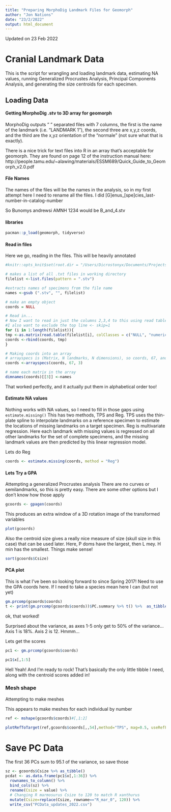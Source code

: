 ```yaml
---
title: "Preparing MorphoDig Landmark Files for Geomorph"
author: "Jon Nations"
date: "23/2/2022"
output: html_document
---
```

Updated on 23 Feb 2022

# Cranial Landmark Data
This is the script for wrangling and loading landmark data, estimating NA values, running Generalized Procrustes Analysis, Principal Components Analysis, and generating the size centroids for each specimen.

## Loading Data

#### Getting MorphoDig .stv to 3D array for geomorph
MorphoDig outputs " " separated files with 7 columns, the first is the name of the landmark (i.e. "LANDMARK 1"), the second three are x,y,z coords, and the third are the x,yz orientation of the "normale" (not sure what that is exactly). 

There is a nice trick for text files into R in an array that's acceptable for geomorph. They are found on page 12 of the instruction manual here: http://people.tamu.edu/~alawing/materials/ESSM689/Quick_Guide_to_Geomorph_v2.0.pdf


#### File Names
The names of the files will be the names in the analysis, so in my first attempt here I need to rename all the files. I did [G]enus_[spe]cies_last-number-in-catalog-number

So Bunomys andrewsi AMNH 1234 would be B_and_4.stv


#### libraries
```r
pacman::p_load(geomorph, tidyverse)
```


#### Read in files 

Here we go, reading in the files. This will be heavily annotated
```r
#knitr::opts_knit$set(root.dir = "/Users/Dicrostonyx/Documents/Projects/Sulawesi/Manuscript/R/landmarks")
```

```r
# makes a list of all .txt files in working directory
filelist <-list.files(pattern = ".stv")

#extracts names of specimens from the file name
names <-gsub (".stv", "", filelist) 

# make an empty object
coords = NULL 

# Read in...
# Now I want to read in just the columns 2,3,4 to this using read table <- colClass
#I also want to exclude the top line <- skip=1
for (i in 1:length(filelist)){
tmp <-as.matrix(read.table(filelist[i], colClasses = c("NULL", "numeric", "numeric", "numeric", "NULL", "NULL"), skip = 1))
coords <-rbind(coords, tmp)
}

# Making coords into an array
# arrayspecs is (Matrix, N landmarks, N dimensions), so coords, 67, and 3 this time.
coords <-arrayspecs(coords, 67, 3)

# name each matrix in the array
dimnames(coords)[[3]] <-names
```

That worked perfectly, and it actually put them in alphabetical order too!

#### Estimate NA values

Nothing works with NA values, so I need to fill in those gaps using `estimate.missing()`
This has two methods, TPS and Reg. TPS uses the thin-plate spline to interpolate landmarks on a reference specimen to estimate the locations of missing landmarks on a target specimen. Reg is multivariate regression. Here each landmark with missing values is regressed on all other landmarks for the set of complete specimens, and the missing landmark values are then predicted by this linear regression model. 

Lets do Reg
```r
coords <- estimate.missing(coords, method = "Reg")
```


#### Lets Try a GPA

Attempting a generalized Procrustes analysis
There are no curves or semilandmarks, so this is pretty easy. There are some other options but I don't know how those apply
```r
gcoords <- gpagen(coords)
```
This produces an extra window of a 3D rotation image of the transformed variables
```r
plot(gcoords)
```

Also the centroid size gives a really nice measure of size (skull size in this case) that can be used later.
Here, P doms have the largest, then L mey. H min has the smallest. Things make sense!
```r
sort(gcoords$Csize)
```

#### PCA plot

This is what I've been so looking forward to since Spring 2017!
Need to use the GPA coords here.
If I need to take a species mean here I can (but not yet)

```r
gm.prcomp(gcoords$coords)
t <- print(gm.prcomp(gcoords$coords))$PC.summary %>% t() %>%  as_tibble() %>% write_csv("Cranial_PCA_Eigen_Variance.csv")
```
ok, that worked!

Surprised about the variance, as axes 1-5 only get to 50% of the variance...
Axis 1 is 18%. Axis 2 is 12. Hmmm...

Lets get the scores
```r
pc1 <- gm.prcomp(gcoords$coords)
```

```r
pc1$x[,1:5]
```
Hell Yeah! And I'm ready to rock! That's basically the only little tibble I need, along with the centroid scores added in!


### Mesh shape

Attempting to make meshes

This appears to make meshes for each individual by number
```r
ref <- mshape(gcoords$coords)#[,1:2]

plotRefToTarget(ref,gcoords$coords[,,54],method="TPS", mag=0.5, useRefPts = T, axes = F)
```

# Save PC Data
The first 36 PCs sum to 95.1 of the variance, so save those
```r
sz <- gcoords$Csize %>% as_tibble()
pcdat <- as.data.frame(pc1$x[,1:36]) %>% 
  rownames_to_column() %>% 
  bind_cols(sz) %>%
  rename(Csize = value) %>% 
  # Changing R marmosurus Csize to 120 to match R xanthurus
  mutate(Csize=replace(Csize, rowname=="R_mar_0", 120)) %>% 
  write_csv("PCData_updates_2022.csv")
  
```
